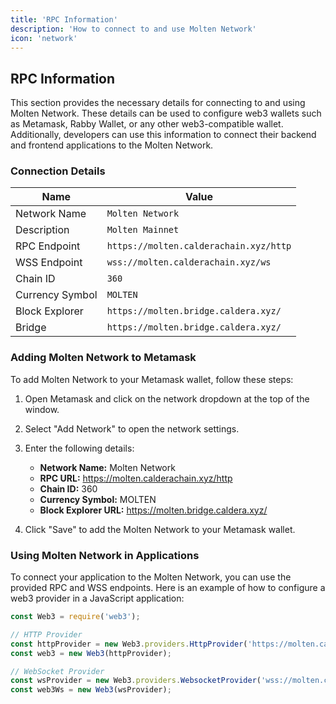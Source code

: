```yaml
---
title: 'RPC Information'
description: 'How to connect to and use Molten Network'
icon: 'network'
---
```


## RPC Information

This section provides the necessary details for connecting to and using Molten Network. These details can be used to configure web3 wallets such as Metamask, Rabby Wallet, or any other web3-compatible wallet. Additionally, developers can use this information to connect their backend and frontend applications to the Molten Network.

### Connection Details

| Name              | Value                                   |
| ----------------- | --------------------------------------- |
| Network Name      | `Molten Network`                        |
| Description       | `Molten Mainnet`                        |
| RPC Endpoint      | `https://molten.calderachain.xyz/http`  |
| WSS Endpoint      | `wss://molten.calderachain.xyz/ws`      |
| Chain ID          | `360`                                   |
| Currency Symbol   | `MOLTEN`                                |
| Block Explorer    | `https://molten.bridge.caldera.xyz/`    |
| Bridge            | `https://molten.bridge.caldera.xyz/`    |

### Adding Molten Network to Metamask

To add Molten Network to your Metamask wallet, follow these steps:

1. Open Metamask and click on the network dropdown at the top of the window.
2. Select "Add Network" to open the network settings.
3. Enter the following details:

    - **Network Name:** Molten Network
    - **RPC URL:** https://molten.calderachain.xyz/http
    - **Chain ID:** 360
    - **Currency Symbol:** MOLTEN
    - **Block Explorer URL:** https://molten.bridge.caldera.xyz/

4. Click "Save" to add the Molten Network to your Metamask wallet.

### Using Molten Network in Applications

To connect your application to the Molten Network, you can use the provided RPC and WSS endpoints. Here is an example of how to configure a web3 provider in a JavaScript application:

```javascript
const Web3 = require('web3');

// HTTP Provider
const httpProvider = new Web3.providers.HttpProvider('https://molten.calderachain.xyz/http');
const web3 = new Web3(httpProvider);

// WebSocket Provider
const wsProvider = new Web3.providers.WebsocketProvider('wss://molten.calderachain.xyz/ws');
const web3Ws = new Web3(wsProvider);
